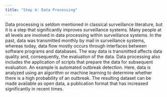 ```yaml
---
title: "Step 4: Data Processing"
---
```


Data processing is seldom mentioned in classical surveillance literature, but it is a step that significantly improves surveillance systems. Many people at all levels are involved in data processing within surveillance systems. In the past, data was transmitted monthly by mail in surveillance systems, whereas today, data flow mostly occurs through interfaces between software programs and databases. The way data is transmitted affects data quality and, consequently, the evaluation of the data. Data processing also includes the application of scripts that prepare the data for subsequent evaluation. An example is automated outbreak detection. Here, data is analyzed using an algorithm or machine learning to determine whether there is a high probability of an outbreak. The resulting dataset can be made available as open data, a publication format that has increased significantly in recent times.




